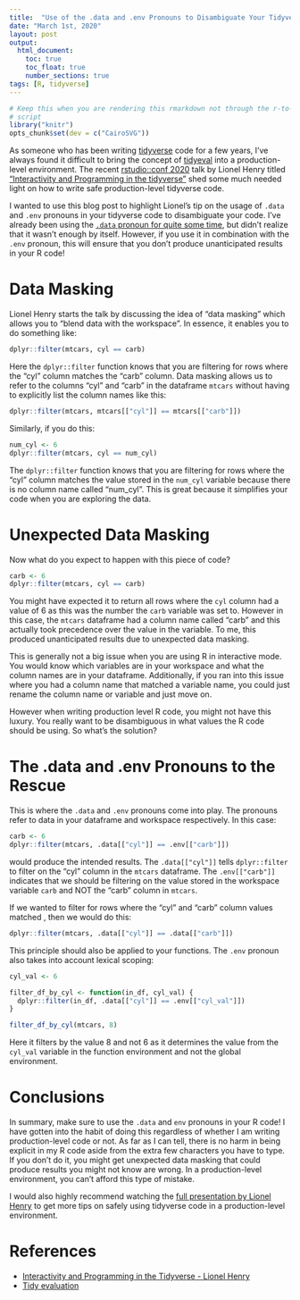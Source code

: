 ```yaml
---
title:  "Use of the .data and .env Pronouns to Disambiguate Your Tidyverse Code"
date: "March 1st, 2020"
layout: post
output:
  html_document:
    toc: true
    toc_float: true
    number_sections: true
tags: [R, tidyverse]
---
```


```r
# Keep this when you are rendering this rmarkdown not through the r-to-jekyll.R
# script
library("knitr")
opts_chunk$set(dev = c("CairoSVG"))
```

As someone who has been writing [tidyverse](https://www.tidyverse.org/) code for
a few years, I've always found it difficult to bring the concept of
[tidyeval](https://tidyeval.tidyverse.org/) into a production-level environment.
The recent [rstudio::conf 2020](https://resources.rstudio.com/rstudio-conf-2020)
talk by Lionel Henry titled ["Interactivity and Programming in the tidyverse"](https://resources.rstudio.com/rstudio-conf-2020/interactivity-and-programming-in-the-tidyverse-lionel-henry) shed some much
needed light on how to write safe production-level tidyverse code.

I wanted to use this blog post to highlight Lionel's tip on the usage of `.data`
and `.env` pronouns in your tidyverse code to disambiguate your code. I've
already been using the [`.data` pronoun for quite some time](https://stackoverflow.com/questions/49651253/dplyr-data-pronoun-vs-quosure-approach), but didn't realize that it wasn't enough by itself. However,
if you use it in combination with the `.env` pronoun, this will ensure that you
don't produce unanticipated results in your R code!

# Data Masking

Lionel Henry starts the talk by discussing the idea of "data masking" which 
allows you to "blend data with the workspace". In essence, it enables you to do
something like:

```r
dplyr::filter(mtcars, cyl == carb)
```

Here the `dplyr::filter` function knows that you are filtering for rows where
the "cyl" column matches the "carb" column. Data masking allows us to refer to 
the columns "cyl" and "carb" in the dataframe `mtcars` without having to 
explicitly list the column names like this:

```r
dplyr::filter(mtcars, mtcars[["cyl"]] == mtcars[["carb"]])
```

Similarly, if you do this:

```r
num_cyl <- 6
dplyr::filter(mtcars, cyl == num_cyl)
```

The `dplyr::filter` function knows that you are filtering for rows where the 
"cyl" column matches the value stored in the `num_cyl` variable because there is 
no column name called "num_cyl". This is great because it simplifies your code 
when you are exploring the data.

# Unexpected Data Masking

Now what do you expect to happen with this piece of code?

```r
carb <- 6
dplyr::filter(mtcars, cyl == carb)
```

You might have expected it to return all rows where the `cyl` column had a value 
of 6 as this was the number the `carb` variable was set to. However in this 
case, the `mtcars` dataframe had a column name called "carb" and this actually 
took precedence over the value in the variable. To me, this produced 
unanticipated results due to unexpected data masking.

This is generally not a big issue when you are using R in interactive mode. You
would know which variables are in your workspace and what the column names are
in your dataframe. Additionally, if you ran into this issue where you had a
column name that matched a variable name, you could just rename the column name
or variable and just move on.

However when writing production level R code, you might not have this luxury.
You really want to be disambiguous in what values the R code should be using.
So what's the solution? 

# The .data and .env Pronouns to the Rescue

This is where the `.data` and `.env` pronouns come into play. The pronouns refer 
to data in your dataframe and workspace respectively. In this case:

```r
carb <- 6
dplyr::filter(mtcars, .data[["cyl"]] == .env[["carb"]])
```

would produce the intended results. The `.data[["cyl"]]` tells `dplyr::filter`
to filter on the "cyl" column in the `mtcars` dataframe. The `.env[["carb"]]`
indicates that we should be filtering on the value stored in the workspace
variable `carb` and NOT the "carb" column in `mtcars`. 

If we wanted to filter for rows where the "cyl" and "carb" column values matched 
, then we would do this:

```r
dplyr::filter(mtcars, .data[["cyl"]] == .data[["carb"]])
```

This principle should also be applied to your functions. The `.env` pronoun
also takes into account lexical scoping:

```r
cyl_val <- 6

filter_df_by_cyl <- function(in_df, cyl_val) {
  dplyr::filter(in_df, .data[["cyl"]] == .env[["cyl_val"]])
}

filter_df_by_cyl(mtcars, 8)
```

Here it filters by the value 8 and not 6 as it determines the value from the 
`cyl_val` variable in the function environment and not the global environment.

# Conclusions

In summary, make sure to use the `.data` and `env` pronouns in your R code!
I have gotten into the habit of doing this regardless of whether I am writing 
production-level code or not. As far as I can tell, there is no harm in being 
explicit in my R code aside from the extra few characters you have to type. If 
you don't do it, you might get unexpected data masking that could produce 
results you might not know are wrong. In a production-level environment, you 
can't afford this type of mistake.

I would also highly recommend watching the [full presentation by Lionel Henry](https://resources.rstudio.com/rstudio-conf-2020)
to get more tips on safely using tidyverse code in a production-level 
environment.

# References

* [Interactivity and Programming in the Tidyverse - Lionel Henry](https://resources.rstudio.com/rstudio-conf-2020/interactivity-and-programming-in-the-tidyverse-lionel-henry)
* [Tidy evaluation](https://tidyeval.tidyverse.org/)
